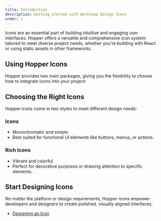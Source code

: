 ```yaml
---
title: Introduction
description: Getting started with Workleap Design Icons
order: 1
---
```


Icons are an essential part of building intuitive and engaging user interfaces. Hopper offers a versatile and comprehensive icon system tailored to meet diverse project needs, whether you're building with React or using static assets in other frameworks.

## Using Hopper Icons
Hopper provides two main packages, giving you the flexibility to choose how to integrate icons into your project:

<CardLinkList>
    <CardLink href="../react-icons/icon-library" title="React Icons Package" description="Designed specifically for React applications, this package offers all icons as React components." size="sm" />
    <CardLink href="../SVG-icons/icon-library" title="SVG Icons Package" description="Ideal for non-React setups, this package provides raw SVG files." size="sm" />
</CardLinkList>

## Choosing the Right Icons
Hopper icons come in two styles to meet different design needs:

### Icons
- Monochromatic and simple.
- Best suited for functional UI elements like buttons, menus, or actions.


### Rich Icons
- Vibrant and colorful.
- Perfect for decorative purposes or drawing attention to specific elements.

## Start Designing Icons
No matter the platform or design requirements, Hopper icons empower developers and designers to create polished, visually aligned interfaces.

- [Designing an Icon](./designing-an-icon)

